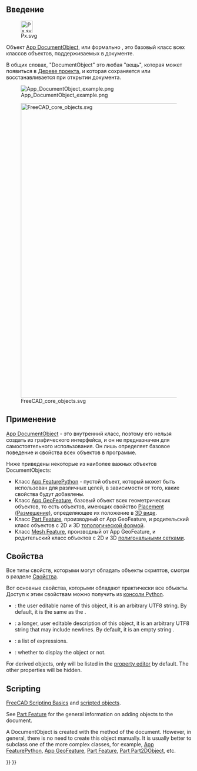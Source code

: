 <languages/>
{{TOCright}}

<span id="Introduction"></span>
== Введение ==

[[File:Px.svg|32px]]

Объект [[App_DocumentObject/ru|App DocumentObject]], или формально  {{incode|App::DocumentObject}}, это базовый класс всех классов объектов, поддерживаемых в документе.

В общих словах, "DocumentObject" это любая "вещь", которая может появиться в [[Tree_view/ru|Дереве проекта]], и которая сохраняется или восстанавливается при открытии документа.

[[File:App_DocumentObject_example.png]]

{{Caption|Дерево проекта, показывающее различные объекты в документе. Каждый из них является «объектом документа», в конечном итоге производным от базового класса {{incode|App::DocumentObject}}.}}

[[File:FreeCAD_core_objects.svg|800px]]

{{Caption|Упрощённая схема взаимосвязей между основными объектами в FreeCAD}}

<span id="Usage"></span>
== Применение ==

[[App_DocumentObject/ru|App DocumentObject]] - это внутренний класс, поэтому его нельзя создать из графического интерфейса, и он не предназначен для самостоятельного использования. Он лишь определяет базовое поведение и свойства всех объектов в программе.

Ниже приведены некоторые из наиболее важных объектов DocumentObjects:
* Класс [[App_FeaturePython/ru|App FeaturePython]] - пустой объект, который может быть использован для различных целей, в зависимости от того, какие свойства будут добавлены.
* Класс [[App_GeoFeature/ru|App GeoFeature]], базовый объект всех геометрических объектов, то есть объектов, имеющих свойство [[Placement/ru|Placement (Размещение)]], определяющее их положение в [[3D_view/ru|3D виде]].
* Класс [[Part_Feature/ru|Part Feature]], производный от App GeoFeature, и родительский класс объектов с 2D и 3D [[Part_TopoShape/ru|топологической формой]].
* Класс [[Mesh_Feature|Mesh Feature]], производный от App GeoFeature, и родительский класс объектов с 2D и 3D [[Mesh_MeshObject/ru|полигональными сетками]].

<span id="Properties"></span>
== Свойства ==

Все типы свойств, которыми могут обладать объекты скриптов, смотри в разделе [[Property/ru|Свойства]].

Вот основные свойства, которыми обладают практически все объекты. Доступ к этим свойствам можно получить из [[Python console/ru|консоли Python]].

* {{PropertyData|Label|String}}: the user editable name of this object, it is an arbitrary UTF8 string. By default, it is the same as the {{incode|Name}}.
* {{PropertyData|Label2|String}}: a longer, user editable description of this object, it is an arbitrary UTF8 string that may include newlines. By default, it is an empty string {{value|""}}.
* {{PropertyData|Expression Engine|ExpressionEngine}}: a list of expressions.
* {{PropertyData|Visibility|Bool}}: whether to display the object or not.

For derived objects, only {{PropertyData|Label}} will be listed in the [[property editor|property editor]] by default. The other properties will be hidden.

== Scripting ==

{{Emphasis|See also:}} [[FreeCAD_Scripting_Basics|FreeCAD Scripting Basics]] and [[Scripted_objects|scripted objects]].

See [[Part_Feature|Part Feature]] for the general information on adding objects to the document.

A DocumentObject is created with the {{incode|addObject()}} method of the document. However, in general, there is no need to create this object manually. It is usually better to subclass one of the more complex classes, for example, [[App_FeaturePython|App FeaturePython]], [[App_GeoFeature|App GeoFeature]], [[Part_Feature|Part Feature]], [[Part_Part2DObject|Part Part2DObject]], etc.

{{Code|code=
import FreeCAD as App

doc = App.newDocument()
obj = App.ActiveDocument.addObject("App::DocumentObject", "Name")
obj.Label = "Custom label"
}}


{{Document_objects_navi{{#translation:}}}}
{{Userdocnavi{{#translation:}}}}